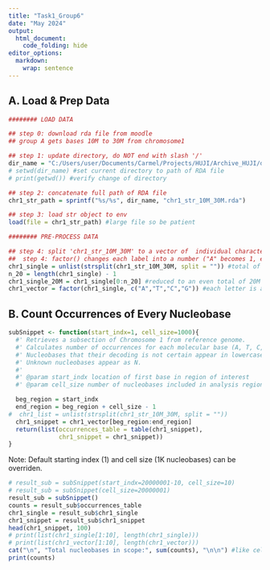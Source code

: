 ```yaml
---
title: "Task1_Group6"
date: "May 2024"
output:
  html_document:
    code_folding: hide
editor_options: 
  markdown: 
    wrap: sentence
---
```


## A. Load & Prep Data

```r
######## LOAD DATA

## step 0: download rda file from moodle 
## group A gets bases 10M to 30M from chromosome1

## step 1: update directory, do NOT end with slash '/'
dir_name = "C:/Users/user/Documents/Carmel/Projects/HUJI/Archive_HUJI/data-analysis-genomics/data"
# setwd(dir_name) #set current directory to path of RDA file
# print(getwd()) #verify change of directory

## step 2: concatenate full path of RDA file
chr1_str_path = sprintf("%s/%s", dir_name, "chr1_str_10M_30M.rda") 

## step 3: load str object to env
load(file = chr1_str_path) #large file so be patient
```

```r

######## PRE-PROCESS DATA

## step 4: split 'chr1_str_10M_30M' to a vector of  individual characters
##  step 4: factor() changes each label into a number ("A" becomes 1, etc).
chr1_single = unlist(strsplit(chr1_str_10M_30M, split = "")) #total of 20M+1 bases
n_20 = length(chr1_single) - 1
chr1_single_20M = chr1_single[0:n_20] #reduced to an even total of 20M bases exactly
chr1_vector = factor(chr1_single, c("A","T","C","G")) #each letter is assigned a number

```


## B. Count Occurrences of Every Nucleobase

```r
subSnippet <- function(start_indx=1, cell_size=1000){
  #' Retrieves a subsection of Chromosome 1 from reference genome.
  #' Calculates number of occurrences for each molecular base (A, T, C, G). 
  #' Nucleobases that their decoding is not certain appear in lowercase.
  #' Unknown nucleobases appear as N.
  #'
  #' @param start_indx location of first base in region of interest
  #' @param cell_size number of nucleobases included in analysis region

  beg_region = start_indx
  end_region = beg_region + cell_size - 1
#  chr1_list = unlist(strsplit(chr1_str_10M_30M, split = ""))
  chr1_snippet = chr1_vector[beg_region:end_region]
  return(list(occurrences_table = table(chr1_snippet),
              chr1_snippet = chr1_snippet))
}
```

Note: Default starting index (1) and cell size (1K nucleobases) can be overriden.

```r
# result_sub = subSnippet(start_indx=20000001-10, cell_size=10)
# result_sub = subSnippet(cell_size=20000001)
result_sub = subSnippet()
counts = result_sub$occurrences_table
chr1_single = result_sub$chr1_single
chr1_snippet = result_sub$chr1_snippet
head(chr1_snippet, 100)
# print(list(chr1_single[1:10], length(chr1_single)))
# print(list(chr1_vector[1:10], length(chr1_vector)))
cat("\n", "Total nucleobases in scope:", sum(counts), "\n\n") #like cell size
print(counts)
```



